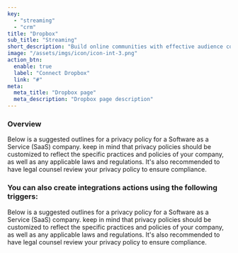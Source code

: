 ---
key:
  - "streaming"
  - "crm"
title: "Dropbox"
sub_title: "Streaming"
short_description: "Build online communities with effective audience communication with various track"
image: "/assets/imgs/icon/icon-int-3.png"
action_btn:
  enable: true
  label: "Connect Dropbox"
  link: "#"
meta:
  meta_title: "Dropbox page"
  meta_description: "Dropbox page description"
---

<Div>
  <H3>Overview</H3>
  <P className="mt-[23px]">Below is a suggested outlines for a privacy policy for a Software as a Service (SaaS) company. keep in mind that privacy policies should be customized to reflect the specific practices and policies of your company, as well as any applicable laws and regulations. It's also recommended to have legal counsel review your privacy policy to ensure compliance.</P>
</Div>

<Div className="mt-[53px]">
  <H3>You can also create integrations actions using the following triggers:</H3>
  <P className="mt-[23px]">Below is a suggested outlines for a privacy policy for a Software as a Service (SaaS) company. keep in mind that privacy policies should be customized to reflect the specific practices and policies of your company, as well as any applicable laws and regulations. It's also recommended to have legal counsel review your privacy policy to ensure compliance.</P>
</Div>